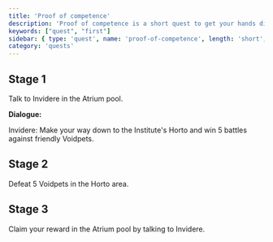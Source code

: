 ```yaml
---
title: 'Proof of competence'
description: 'Proof of competence is a short quest to get your hands dirty with questing.'
keywords: ["quest", "first"]
sidebar: { type: 'quest', name: 'proof-of-competence', length: 'short', location: "Atrium pool & Horto Area", starterNPC: "Invidere", reward: "200xp", requirements: "None" }
category: 'quests'
---
```



## Stage 1

Talk to Invidere in the Atrium pool.

**Dialogue:**

Invidere: Make your way down to the Institute's Horto and win 5 battles against friendly Voidpets.

## Stage 2

Defeat 5 Voidpets in the Horto area.

## Stage 3

Claim your reward in the Atrium pool by talking to Invidere.


